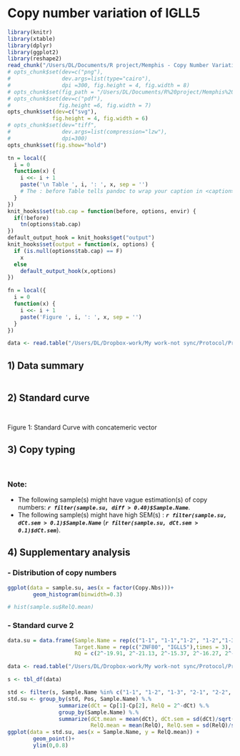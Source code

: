 Copy number variation of IGLL5
========================================================
```r
library(knitr)
library(xtable)
library(dplyr)
library(ggplot2)
library(reshape2)
read_chunk("/Users/DL/Documents/R project/Memphis - Copy Number Variation/copyTyping.r")
# opts_chunk$set(dev=c("png"), 
#                dev.args=list(type="cairo"),
#                dpi =300, fig.height = 4, fig.width = 8)
# opts_chunk$set(fig_path = "/Users/DL/Documents/R%20project/Memphis%20-%20Copy%20Number%20Variation/Copy%20typing%20report/figure/")
# opts_chunk$set(dev=c("pdf"), 
#               fig.height =6, fig.width = 7)
opts_chunk$set(dev=c("svg"), 
              fig.height = 4, fig.width = 6)
# opts_chunk$set(dev="tiff", 
#                dev.args=list(compression="lzw"),
#                dpi=300)
opts_chunk$set(fig.show="hold")
```

```r
tn = local({
  i = 0
  function(x) {
    i <<- i + 1
    paste('\n Table ', i, ': ', x, sep = '')
    # The : before Table tells pandoc to wrap your caption in <caption></caption>
  }
})
knit_hooks$set(tab.cap = function(before, options, envir) {
  if(!before)
    tn(options$tab.cap)
})
default_output_hook = knit_hooks$get("output")
knit_hooks$set(output = function(x, options) {
  if (is.null(options$tab.cap) == F)  
    x
  else
    default_output_hook(x,options)
})
```

```r
fn = local({
  i = 0
  function(x) {
    i <<- i + 1
    paste('Figure ', i, ': ', x, sep = '')
  }
})

```



```r
data <- read.table("/Users/DL/Dropbox-work/My work-not sync/Protocol/Protocol Memphis/Data/Raw data/071114-Dong-L5-Standards.csv", skip = 1, sep = ",", header = T)
```

## 1) Data summary
```r

```

## 2) Standard curve

```r

```


```r

```

Figure 1: Standard Curve with concatemeric vector

## 3) Copy typing
```r

```

```r

```

### Note:  
-  The following sample(s) might have vague estimation(s) of copy numbers: ***`r filter(sample.su, diff > 0.40)$Sample.Name`***.    
-  The following sample(s) might have high SEM(s) : ***`r filter(sample.su, dCt.sem > 0.1)$Sample.Name`*** (***`r filter(sample.su, dCt.sem > 0.1)$dCt.sem`***).

## 4) Supplementary analysis     
### - Distribution of copy numbers 
```r
ggplot(data = sample.su, aes(x = factor(Copy.Nbs)))+
        geom_histogram(binwidth=0.3)

# hist(sample.su$RelQ.mean)

```


### - Standard curve 2
```r
data.su = data.frame(Sample.Name = rep(c("1-1", "1-1","1-2", "1-2","1-3","1-3")),
                     Target.Name = rep(c("ZNF80", "IGLL5"),times = 3),
                     RQ = c(2^-19.91, 2^-21.13, 2^-15.37, 2^-16.27, 2^-19.77, 2^-20.49))
```


```r
data <- read.table("/Users/DL/Dropbox-work/My work-not sync/Protocol/Protocol Memphis/Data/Raw data/071114-Dong-L5-Standards(Fit).csv", skip = 1, sep = ",", header = T)

s <- tbl_df(data)

std <- filter(s, Sample.Name %in% c("1-1", "1-2", "1-3", "2-1", "2-2", "2-3"))
std.su <- group_by(std, Pos, Sample.Name) %.% 
                summarize(dCt = Cp[1]-Cp[2], RelQ = 2^-dCt) %.%
                group_by(Sample.Name) %.%
                summarize(dCt.mean = mean(dCt), dCt.sem = sd(dCt)/sqrt(length(dCt)),
                          RelQ.mean = mean(RelQ), RelQ.sem = sd(RelQ)/sqrt(length(RelQ)))
ggplot(data = std.su, aes(x = Sample.Name, y = RelQ.mean)) +
        geom_point()+
        ylim(0,0.8)

```




